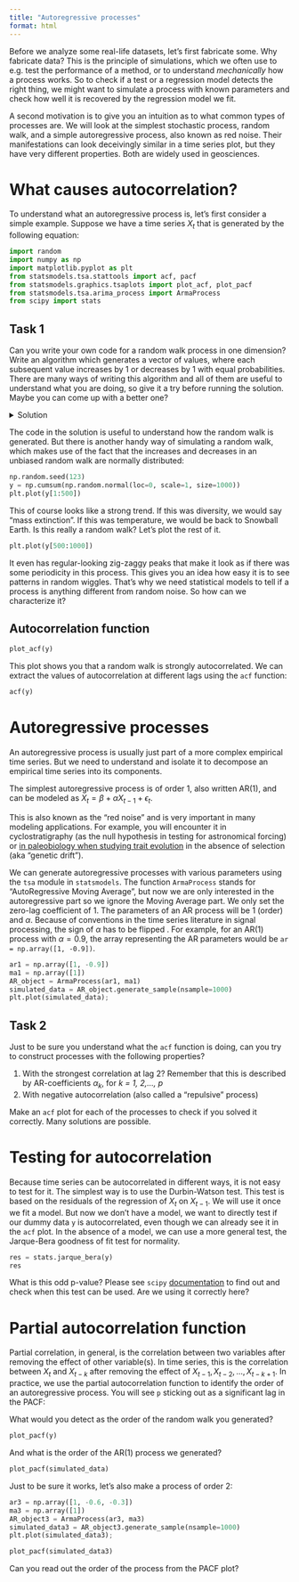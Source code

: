 ```yaml
---
title: "Autoregressive processes"
format: html
---
```


Before we analyze some real-life datasets, let's first fabricate some. Why fabricate data? This is the principle of simulations, which we often use to e.g. test the performance of a method, or to understand *mechanically* how a process works. So to check if a test or a regression model detects the right thing, we might want to simulate a process with known parameters and check how well it is recovered by the regression model we fit.

A second motivation is to give you an intuition as to what common types of processes are. We will look at the simplest stochastic process, random walk, and a simple autoregressive process, also known as red noise. Their manifestations can look deceivingly similar in a time series plot, but they have very different properties. Both are widely used in geosciences.

# What causes autocorrelation?

To understand what an autoregressive process is, let's first consider a simple example. Suppose we have a time series $X_t$ that is generated by the following equation:

```python
import random
import numpy as np
import matplotlib.pyplot as plt
from statsmodels.tsa.stattools import acf, pacf
from statsmodels.graphics.tsaplots import plot_acf, plot_pacf
from statsmodels.tsa.arima_process import ArmaProcess
from scipy import stats
```

## Task 1 
Can you write your own code for a random walk process in one dimension? Write an algorithm which generates a vector of values, where each subsequent value increases by 1 or decreases by 1 with equal probabilities. There are many ways of writing this algorithm and all of them are useful to understand what you are doing, so give it a try before running the solution. Maybe you can come up with a better one? 

<details>
  <summary>Solution</summary>
```python
def randomwalk1D(n):
    x, y = 0, 0
    # Generate the time points [1, 2, 3, ... , n]
    timepoints = np.arange(n + 1)
    positions = [y]
    directions = ["UP", "DOWN"]
    for i in range(1, n + 1):
        # Randomly select either UP or DOWN
        step = random.choice(directions)
        
        # Move up or down
        if step == "UP":
            y += 1
        elif step == "DOWN":
            y -= 1
        # Keep track of the positions
        positions.append(y)
    return timepoints, positions

time_data, pos_data = randomwalk1D(1000)
plt.plot(time_data, pos_data, 'r-')
plt.title("1D Random Walk")
plt.show()
```
</details>

The code in the solution is useful to understand how the random walk is generated. But there is another handy way of simulating a random walk, which makes use of the fact that the increases and decreases in an unbiased random walk are normally distributed:

```python
np.random.seed(123)
y = np.cumsum(np.random.normal(loc=0, scale=1, size=1000))
plt.plot(y[1:500])
```

This of course looks like a strong trend. If this was diversity, we would say "mass extinction". If this was temperature, we would be back to Snowball Earth. Is this really a random walk? Let's plot the rest of it.

```python
plt.plot(y[500:1000])
```

It even has regular-looking zig-zaggy peaks that make it look as if there was some periodicity in this process. This gives you an idea how easy it is to see patterns in random wiggles. That's why we need statistical models to tell if a process is anything different from random noise. So how can we characterize it?

## Autocorrelation function

```python
plot_acf(y)
```

This plot shows you that a random walk is strongly autocorrelated. We can extract the values of autocorrelation at different lags using the `acf` function:

```python
acf(y)
```

# Autoregressive processes

An autoregressive process is usually just part of a more complex empirical time series. But we need to understand and isolate it to decompose an empirical time series into its components.

The simplest autoregressive process is of order 1, also written AR(1), and can be modeled as $X_t = \beta + \alpha X_{t-1} + \epsilon_t$. 

This is also known as the "red noise" and is very important in many modeling applications. For example, you will encounter it in cyclostratigraphy (as the null hypothesis in testing for astronomical forcing) or [in paleobiology when studying trait evolution](https://stratigraphicpaleobiology.shinyapps.io/DarwinCAT/) in the absence of selection (aka "genetic drift").

We can generate autoregressive processes with various parameters using the `tsa` module in `statsmodels`. 
The function `ArmaProcess` stands for "AutoRegressive Moving Average", but now we are only interested in the autoregressive part so we ignore the Moving Average part. We only set the zero-lag coefficient of 1. The parameters of an AR process will be 1 (order) and $\alpha$. Because of conventions in the time series literature in signal processing, the sign of $\alpha$ has to be flipped . For example, for an AR(1) process with $\alpha = 0.9$, the array representing the AR parameters would be `ar = np.array([1, -0.9])`.

```python
ar1 = np.array([1, -0.9])
ma1 = np.array([1])
AR_object = ArmaProcess(ar1, ma1)
simulated_data = AR_object.generate_sample(nsample=1000)
plt.plot(simulated_data);
```

## Task 2
Just to be sure you understand what the `acf` function is doing, can you try to construct processes with the following properties?

1. With the strongest correlation at lag 2? Remember that this is described by AR-coefficients $\alpha_k$, for *k = 1, 2,..., p*
2. With negative autocorrelation (also called a "repulsive" process)

Make an `acf` plot for each of the processes to check if you solved it correctly. Many solutions are possible.

# Testing for autocorrelation

Because time series can be autocorrelated in different ways, it is not easy to test for it. The simplest way is to use the Durbin-Watson test. This test is based on the residuals of the regression of $X_t$ on $X_{t-1}$. We will use it once we fit a model. But now we don't have a model, we want to directly test if our dummy data `y` is autocorrelated, even though we can already see it in the `acf` plot. In the absence of a model, we can use a more general test, the Jarque-Bera goodness of fit test for normality.

```python
res = stats.jarque_bera(y)
res
```

What is this odd p-value? Please see `scipy` [documentation](https://docs.scipy.org/doc/scipy/reference/generated/scipy.stats.jarque_bera.html) to find out and check when this test can be used. Are we using it correctly here?

# Partial autocorrelation function

Partial correlation, in general, is the correlation between two variables after removing the effect of other variable(s). In time series, this is the correlation between $X_t$ and $X_{t-k}$ after removing the effect of $X_{t-1}, X_{t-2}, ..., X_{t-k+1}$. In practice, we use the partial autocorrelation function to identify the order of an autoregressive process. You will see `p` sticking out as a significant lag in the PACF:

What would you detect as the order of the random walk you generated?

```python
plot_pacf(y)
```

And what is the order of the AR(1) process we generated?
```python
plot_pacf(simulated_data)
```

Just to be sure it works, let's also make a process of order 2:

```python
ar3 = np.array([1, -0.6, -0.3])
ma3 = np.array([1])
AR_object3 = ArmaProcess(ar3, ma3)
simulated_data3 = AR_object3.generate_sample(nsample=1000)
plt.plot(simulated_data3);
```

```python
plot_pacf(simulated_data3)
```

Can you read out the order of the process from the PACF plot?